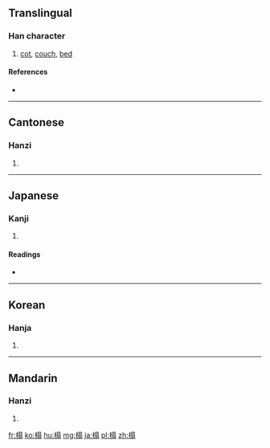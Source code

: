 ==Translingual==

===Han character===
{{Han char|rn=75|rad=木|as=10|sn=14|four=4692<sub>7</sub>|canj=木日尸一 (DASM)}}

# [[cot]], [[couch]], [[bed]]

====References====
* {{Han ref|kx=0545.090|dkj=15292|dj=0932.180|hdz=21263.190|uh=69BB|ud=27067|bh=BA66|bd=47718}}

----

==Cantonese==

===Hanzi===
{{yue-hanzi|jyut=taap3|y=taap3}}

# {{defn|lang=yue|sort=木10}}

----

==Japanese==

===Kanji===
{{ja-kanji|grade=|rs=木10}}

# {{defn|lang=ja|sort=木10}}

====Readings====
* {{ja-readings|on=[[とう]] (tō)|kun=[[こしかけ]] (koshikake), [[しじ]] (shiji)}}

----

==Korean==

===Hanja===
{{ko-hanja|hangeul=탑|eumhun=|rv=tap|mr=t'ap|y=thap}}

# {{defn|lang=ko|sort=木10}}

----

==Mandarin==

===Hanzi===
{{cmn-hanzi|pin=[[tà]] ([[ta4]])|wg=t'a<sup>4</sup>}}

# {{defn|lang=cmn|sort=木10}}

[[fr:榻]]
[[ko:榻]]
[[hu:榻]]
[[mg:榻]]
[[ja:榻]]
[[pl:榻]]
[[zh:榻]]